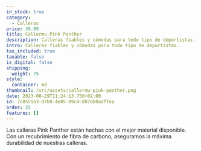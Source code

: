 ```yaml
---
in_stock: true
category:
  - Calleras
price: 39.99
title: Callermu Pink Panther
description: Calleras fiables y cómodas para todo tipo de deportistas.
intro: Calleras fiables y cómodas para todo tipo de deportistas.
tax_included: true
taxable: false
is_digital: false
shipping:
  weight: 75
style:
  container: md
thumbnail: /src/assets/callermu-pink-panther.png
date: 2023-08-29T11:24:13.756+02:00
id: 7c0555b3-d7b8-4e05-89c4-887db0adffea
order: 25
features: []
---
```

Las calleras Pink Panther están hechas con el mejor material disponible. Con un recubrimiento de fibra de carbono, aseguramos la máxima durabilidad de nuestras calleras.
